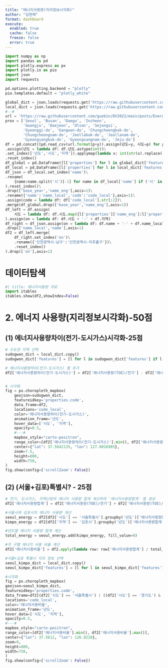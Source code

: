 ```yaml
---
title: "에너지사용량(지리정보시각화)"
author: "김현채"
format: dashboard
execute: 
  enabled: true
  cache: false
  freeze: false
  error: true
---
```


```python
import numpy as np
import pandas as pd
import plotly.express as px
import plotly.io as pio
import json
import requests

pd.options.plotting.backend = "plotly"
pio.templates.default = "plotly_white"

global_dict = json.loads(requests.get('https://raw.githubusercontent.com/southkorea/southkorea-maps/master/kostat/2018/json/skorea-provinces-2018-geo.json').text)
local_dict = json.loads(requests.get('https://raw.githubusercontent.com/southkorea/southkorea-maps/master/kostat/2018/json/skorea-municipalities-2018-geo.json').text)
#--#
url = 'https://raw.githubusercontent.com/guebin/DV2022/main/posts/Energy/{}.csv'
prov = ['Seoul', 'Busan', 'Daegu', 'Incheon', 
        'Gwangju', 'Daejeon', 'Ulsan', 'Sejongsi', 
        'Gyeonggi-do', 'Gangwon-do', 'Chungcheongbuk-do', 
        'Chungcheongnam-do', 'Jeollabuk-do', 'Jeollanam-do', 
        'Gyeongsangbuk-do', 'Gyeongsangnam-do', 'Jeju-do']
df = pd.concat([pd.read_csv(url.format(p+y)).assign(년도=y, 시도=p) for p in prov for y in ['2018', '2019', '2020', '2021']]).reset_index(drop=True)\
.assign(년도 = lambda df: df.년도.astype(int))\
.set_index(['년도','시도','지역']).applymap(lambda x: int(str(x).replace(',','')))\
.reset_index()
df_global = pd.DataFrame([l['properties'] for l in global_dict['features']])
df_local = pd.DataFrame([l['properties'] for l in local_dict['features']])
df_json = df_local.set_index('name')\
.rename(
    {name:name.split('시')[-1] for name in df_local['name'] if ('시' in name) and ('구' in name) and (len(name)>3)}
).reset_index()\
.drop(['base_year','name_eng'],axis=1)\
.rename({'name':'name_local','code':'code_local'},axis=1)\
.assign(code = lambda df: df['code_local'].str[:2])\
.merge(df_global.drop(['base_year','name_eng'],axis=1))
df_left = df.assign(
    시도 = lambda df: df.시도.map({l['properties']['name_eng']:l['properties']['name'] for l in global_dict['features']})
).assign(on = lambda df: df.시도 + '-' + df.지역)
df_right = df_json.assign(on = lambda df: df.name + '-' + df.name_local)\
.drop(['name_local','name'],axis=1)
df2 = df_left.merge(
    df_right.set_index('on')\
    .rename({'인천광역시-남구':'인천광역시-미추홀구'})\
    .reset_index()
).drop(['on'],axis=1)
```

# 데이터탐색

```python
#| title: 에너지사용량 자료 
import itables 
itables.show(df2,showIndex=False)
```

# 2. 에너지 사용량(지리정보시각화)-50점

## (1) 에너지사용량차이(전기-도시가스)시각화-25점

```python
# 수도권 지역 선택
sudogwon_dict = local_dict.copy()
sudogwon_dict['features'] = [l for l in sudogwon_dict['features'] if l['properties']['code'][:2] in ['11', '23', '31']]

# 에너지사용량차이(전기-도시가스) 열 추가
df2['에너지사용량차이(전기-도시가스)'] = df2['에너지사용량(TOE)/전기'] - df2['에너지사용량(TOE)/도시가스']


# 시각화
fig = px.choropleth_mapbox(
    geojson=sudogwon_dict,
    featureidkey='properties.code',
    data_frame=df2,
    locations='code_local',
    color='에너지사용량차이(전기-도시가스)',
    animation_frame='년도',
    hover_data=['시도', '지역'],
    opacity=0.5,
    #---#
    mapbox_style="carto-positron",
    range_color=[df2['에너지사용량차이(전기-도시가스)'].min(), df2['에너지사용량차이(전기-도시가스)'].max()],
    center={"lat": 37.5642135, "lon": 127.0016985},
    zoom=7.5,
    height=800,
    width=750,
)
fig.show(config={'scrollZoom': False})

```

## (2) (서울+김포)특별시? - 25점

```python

# 전기, 도시가스, 지역난방의 에너지 사용량 합계 계산하여 '에너지사용량합계' 열 생성
df2['에너지사용량합계'] = df2['에너지사용량(TOE)/전기'] + df2['에너지사용량(TOE)/도시가스'] + df2['에너지사용량(TOE)/지역난방']

#서울시와 김포시의 에너지 사용량 계산
seoul_energy = df2[df2['시도'] == '서울특별시'].groupby('년도')['에너지사용량합계'].sum()
kimpo_energy = df2[df2['지역'] == '김포시'].groupby('년도')['에너지사용량합계'].sum()

#년도별 에너지 사용량 합계 계산
total_energy = seoul_energy.add(kimpo_energy, fill_value=0)

#각 구별 에너지 사용 비율 계산
df2['에너지사용비율'] = df2.apply(lambda row: row['에너지사용량합계'] / total_energy.loc[row['년도']], axis=1)

#서울+김포 특별시 지리 정보 선택
seoul_kimpo_dict = local_dict.copy()
seoul_kimpo_dict['features'] = [l for l in seoul_kimpo_dict['features'] if l['properties']['code'][:2] == '11' or (l['properties']['code'][:2] == '31' and l['properties']['name'] == '김포시')]

#시각화
fig = px.choropleth_mapbox(
geojson=seoul_kimpo_dict,
featureidkey='properties.code',
data_frame=df2[(df2['시도'] == '서울특별시') | ((df2['시도'] == '경기도') & (df2['지역'] == '김포시'))],
locations='code_local',
color='에너지사용비율',
animation_frame='년도',
hover_data=['시도', '지역'],
opacity=0.5,
#---#
mapbox_style="carto-positron",
range_color=[df2['에너지사용비율'].min(), df2['에너지사용비율'].max()],
center={"lat": 37.5612, "lon": 126.8228},
zoom=9,
height=800,
width=750,
)
fig.show(config={'scrollZoom': False})

```